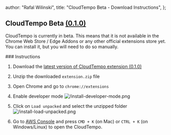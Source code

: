 
  author: "Rafal Wilinski",
  title: "CloudTempo Beta - Download Instructions",
};

## CloudTempo Beta [(0.1.0)](/changelog)

CloudTempo is currently in beta. This means that it is not available in the Chrome Web Store / Edge Addons or any other official extensions store yet. You can install it, but you will need to do so manually.

<InstallButton href="/download" text="Download" />
### Instructions

1. Download the [latest version of CloudTempo extension (0.1.0)](/download)
2. Unzip the downloaded `extension.zip` file
3. Open Chrome and go to `chrome://extensions`
4. Enable developer mode
   ![/install-developer-mode.png](/install-developer-mode.png)

5. Click on `Load unpacked` and select the unzipped folder
   ![/install-load-unpacked.png](/install-load-unpacked.png)

6. Go to [AWS Console](https://console.aws.amazon.com/console/home) and press `CMD + K` (on Mac) or `CTRL + K` (on Windows/Linux) to open the CloudTempo.


